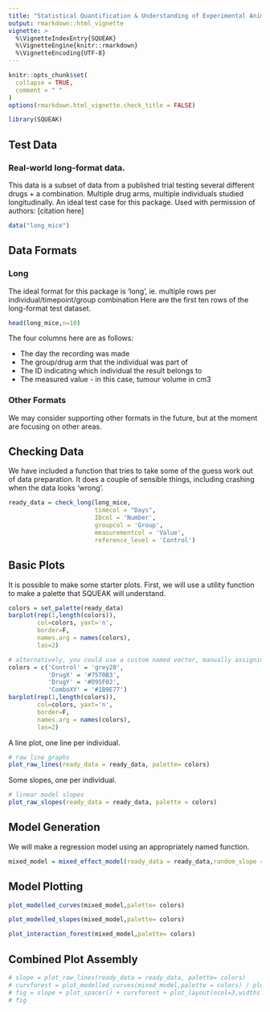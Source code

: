 ```yaml
---
title: "Statistical Quantification & Understanding of Experimental Animal Kinetics (SQUEAK)"
output: rmarkdown::html_vignette
vignette: >
  %\VignetteIndexEntry{SQUEAK}
  %\VignetteEngine{knitr::rmarkdown}
  %\VignetteEncoding{UTF-8}
---
```


```r
knitr::opts_chunk$set(
  collapse = TRUE,
  comment = " "
)
options(rmarkdown.html_vignette.check_title = FALSE)
```

```r
library(SQUEAK)
```

## Test Data
### Real-world long-format data.
This data is a subset of data from a published trial testing several different drugs + a combination. Multiple drug arms, multiple individuals studied longitudinally. An ideal test case for this package. Used with permission of authors: [citation here]
```r
data("long_mice")
```

## Data Formats
### Long
The ideal format for this package is 'long', ie. multiple rows per individual/timepoint/group combination
Here are the first ten rows of the long-format test dataset.
```r
head(long_mice,n=10)
```
The four columns here are as follows:

 * The day the recording was made
 * The group/drug arm that the individual was part of
 * The ID indicating which individual the result belongs to
 * The measured value - in this case, tumour volume in cm3
 
### Other Formats

We may consider supporting other formats in the future, but at the moment are focusing on other areas. 

## Checking Data

We have included a function that tries to take some of the guess work out of data preparation.
It does a couple of sensible things, including crashing when the data looks 'wrong'.
```r
ready_data = check_long(long_mice,
                        timecol = "Days",
                        IDcol = 'Number',
                        groupcol = 'Group',
                        measurementcol = 'Value',
                        reference_level = 'Control')
```

## Basic Plots
It is possible to make some starter plots.
First, we will use a utility function to make a palette that SQUEAK will understand.
```r
colors = set_palette(ready_data)
barplot(rep(1,length(colors)), 
        col=colors, yaxt='n', 
        border=F, 
        names.arg = names(colors), 
        las=2)

# alternatively, you could use a custom named vector, manually assigning a color to each group
colors = c('Control' = 'grey20',
           'DrugX' = '#7570B3',
           'DrugY' = '#D95F02',
           'ComboXY' = '#1B9E77')
barplot(rep(1,length(colors)), 
        col=colors, yaxt='n', 
        border=F, 
        names.arg = names(colors), 
        las=2)
```


A line plot, one line per individual.
```r
# raw line graphs
plot_raw_lines(ready_data = ready_data, palette= colors)
```

Some slopes, one per individual.
```r
# linear model slopes
plot_raw_slopes(ready_data = ready_data, palette = colors)
```

## Model Generation
We will make a regression model using an appropriately named function.
```r
mixed_model = mixed_effect_model(ready_data = ready_data,random_slope = T,random_intercept = T)
```


## Model Plotting

```r
plot_modelled_curves(mixed_model,palette= colors)
```

```r
plot_modelled_slopes(mixed_model,palette= colors)
```

```r
plot_interaction_forest(mixed_model,palette= colors)
```

## Combined Plot Assembly
```r
# slope = plot_raw_lines(ready_data = ready_data, palette= colors)
# curvforest = plot_modelled_curves(mixed_model,palette = colors) / plot_interaction_forest(mixed_model,palette = colors) 
# fig = slope + plot_spacer() + curvforest + plot_layout(ncol=3,widths = c(2,0.5,2))
# fig
```

